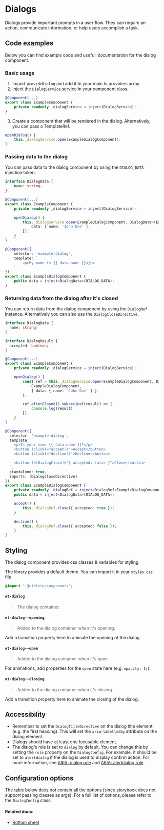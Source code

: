 # Dialogs

Dialogs provide important prompts in a user flow.
They can require an action, communicate information, or help users accomplish a task.

## Code examples

Below you can find example code and usefull documentation for the dialog component.

### Basic usage

1. Import `provideDialog` and add it to your main.ts providers array.
2. Inject the `DialogService` service in your component class.

```ts
@Component(...)
export class ExampleComponent {
    private readonly _dialogService = inject(DialogService);
}
```

3. Create a component that will be rendered in the dialog. Alternatively, you can pass a TemplateRef.

```ts
openDialog() {
    this._dialogService.open(ExampleDialogComponent);
}
```

### Passing data to the dialog

You can pass data to the dialog component by using the `DIALOG_DATA` injection token.

```ts
interface DialogData {
    name: string;
}

@Component(...)
export class ExampleComponent {
    private readonly _dialogService = inject(DialogService);

    openDialog() {
        this._dialogService.open<ExampleDialogComponent, DialogData>(ExampleDialogComponent, {
            data: { name: 'John Doe' },
        });
    }
}

@Component({
    selector: 'example-dialog',
    template: `
        <p>My name is {{ data.name }}</p>
    `
})
export class ExampleDialogComponent {
    public data = inject<DialogData>(DIALOG_DATA);
}
```

### Returning data from the dialog after it's closed

You can return data from the dialog component by using the `DialogRef` instance. Alternatively you can also use the `DialogCloseDirective`.

```ts
interface DialogData {
  name: string;
}

interface DialogResult {
  accepted: boolean;
}

@Component(...)
export class ExampleComponent {
    private readonly _dialogService = inject(DialogService);

    openDialog() {
        const ref = this._dialogService.open<ExampleDialogComponent, DialogData, DialogResult>(
            ExampleDialogComponent,
            { data: { name: 'John Doe' } },
        );

        ref.afterClosed().subscribe((result) => {
            console.log(result);
        });
    }
}

@Component({
  selector: 'example-dialog',
  template: `
    <p>Is your name {{ data.name }}?</p>
    <button (click)="accept()">Accept</button>
    <button (click)="decline()">Decline</button>

    <button [etDialogClose]="{ accepted: false }">Close</button>
  `,
  standalone: true,
  imports: [DialogCloseDirective]
})
export class ExampleDialogComponent {
    private readonly _dialogRef = inject<DialogRef<ExampleDialogComponent, DialogResult>>(DialogRef);
    public data = inject<DialogData>(DIALOG_DATA);

    accept() {
        this._dialogRef.close({ accepted: true });
    }

    decline() {
        this._dialogRef.close({ accepted: false });
    }
}
```

## Styling

The dialog component provides css classes & variables for styling.

The library provides a default theme. You can import it in your `styles.css` file.

```scss
@import '~@ethlete/components';
```

#### `et-dialog`

> The dialog container.

#### `et-dialog--opening`

> Added to the dialog container when it's opening.

Add a transition property here to animate the opening of the dialog.

#### `et-dialog--open`

> Added to the dialog container when it's open.

For animations, add properties for the `open` state here (e.g. `opacity: 1;`).

#### `et-dialog--closing`

> Added to the dialog container when it's closing.

Add a transition property here to animate the closing of the dialog.

## Accessibility

- Remember to set the `DialogTitleDirective` on the dialog title element (e.g. the first heading). This will set the `aria-labelledby` attribute on the dialog element.
- Dialogs should have at least one focusable element.
- The dialog's role is set to `dialog` by default. You can change this by setting the `role` property on the `DialogConfig`. For example, it should be set to `alertdialog` if the dialog is used to display confirm action. For more information, see [ARIA: dialog role](https://developer.mozilla.org/en-US/docs/Web/Accessibility/ARIA/Roles/dialog_role) and [ARIA: alertdialog role](https://developer.mozilla.org/en-US/docs/Web/Accessibility/ARIA/Roles/alertdialog_role).

## Configuration options

The table below does not contain all the options (since storybook does not support passing classes as args).
For a full list of options, please refer to the `DialogConfig` class.


<ArgsTable story={PRIMARY_STORY} />

#### Related docs:

- [Bottom sheet](/docs/components-overlay-bottom-sheet--default)
